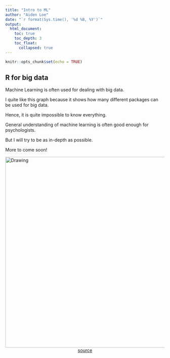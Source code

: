 ```yaml
---
title: "Intro to ML"
author: "Aiden Loe"
date: "`r format(Sys.time(), '%d %B, %Y')`"
output:
  html_document:
    toc: true
    toc_depth: 3
    toc_float: 
      collapsed: true
---
```


```r
knitr::opts_chunk$set(echo = TRUE)
```

## R for big data

Machine Learning is often used for dealing with big data. 

I quite like this graph because it shows how many different packages can be used for big data. 

Hence, it is quite impossible to know everything. 

General understanding of machine learning is often good enough for psychologists. 

But I will try to be as in-depth as possible. 

More to come soon! 

<img src="images/bigdatamap.png" alt="Drawing" style="width: 650px; height:600px"/>
<center>[source](http://www.xmind.net/m/LKF2)</center>



<script>
  (function(i,s,o,g,r,a,m){i['GoogleAnalyticsObject']=r;i[r]=i[r]||function(){
  (i[r].q=i[r].q||[]).push(arguments)},i[r].l=1*new Date();a=s.createElement(o),
  m=s.getElementsByTagName(o)[0];a.async=1;a.src=g;m.parentNode.insertBefore(a,m)
  })(window,document,'script','https://www.google-analytics.com/analytics.js','ga');

  ga('create', 'UA-98916204-1', 'auto');
  ga('send', 'pageview');

</script>
